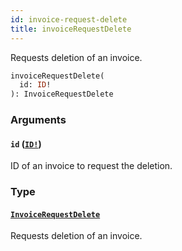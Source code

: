 ```yaml
---
id: invoice-request-delete
title: invoiceRequestDelete
---
```


Requests deletion of an invoice.

```graphql
invoiceRequestDelete(
  id: ID!
): InvoiceRequestDelete

```

### Arguments

#### `id` ([`ID!`](/developer/api-reference/scalars/id.mdx))

ID of an invoice to request the deletion.

### Type

#### [`InvoiceRequestDelete`](/developer/api-reference/objects/invoice-request-delete.mdx)

Requests deletion of an invoice.
